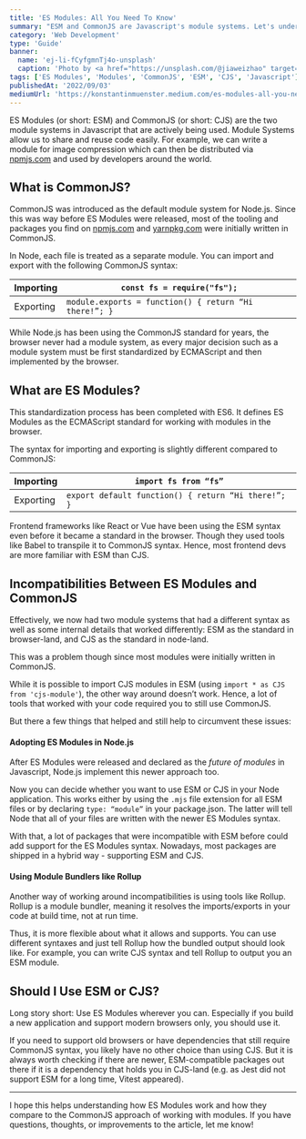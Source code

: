 ```yaml
---
title: 'ES Modules: All You Need To Know'
summary: "ESM and CommonJS are Javascript's module systems. Let's understand how they compare and when to choose which system."
category: 'Web Development'
type: 'Guide'
banner:
  name: 'ej-li-fCyfgmnTj4o-unsplash'
  caption: 'Photo by <a href="https://unsplash.com/@jiaweizhao" target="_blank" rel="noopener noreferrer">Jiawei Zhao</a> on Unsplash'
tags: ['ES Modules', 'Modules', 'CommonJS', 'ESM', 'CJS', 'Javascript']
publishedAt: '2022/09/03'
mediumUrl: 'https://konstantinmuenster.medium.com/es-modules-all-you-need-to-know-9e6412780ae5'
---
```



ES Modules (or short: ESM) and CommonJS (or short: CJS) are the two module systems in Javascript that are actively being used. Module Systems allow us to share and reuse code easily. For example, we can write a module for image compression which can then be distributed via [npmjs.com](http://npmjs.com) and used by developers around the world.

## What is CommonJS?

CommonJS was introduced as the default module system for Node.js. Since this was way before ES Modules were released, most of the tooling and packages you find on [npmjs.com](http://npmjs.com) and [yarnpkg.com](http://yarnpkg.com) were initially written in CommonJS.

In Node, each file is treated as a separate module. You can import and export with the following CommonJS syntax:

| Importing | `const fs = require("fs");`                           |
| --------- | ----------------------------------------------------- |
| Exporting | `module.exports = function() { return “Hi there!”; }` |

While Node.js has been using the CommonJS standard for years, the browser never had a module system, as every major decision such as a module system must be first standardized by ECMAScript and then implemented by the browser.

## What are ES Modules?

This standardization process has been completed with ES6. It defines ES Modules as the ECMAScript standard for working with modules in the browser.

The syntax for importing and exporting is slightly different compared to CommonJS:

| Importing | `import fs from “fs”`                               |
| --------- | --------------------------------------------------- |
| Exporting | `export default function() { return “Hi there!”; }` |

Frontend frameworks like React or Vue have been using the ESM syntax even before it became a standard in the browser. Though they used tools like Babel to transpile it to CommonJS syntax. Hence, most frontend devs are more familiar with ESM than CJS.

## Incompatibilities Between ES Modules and CommonJS

Effectively, we now had two module systems that had a different syntax as well as some internal details that worked differently: ESM as the standard in browser-land, and CJS as the standard in node-land.

This was a problem though since most modules were initially written in CommonJS.

While it is possible to import CJS modules in ESM (using `import * as CJS from 'cjs-module'`), the other way around doesn’t work. Hence, a lot of tools that worked with your code required you to still use CommonJS.

But there a few things that helped and still help to circumvent these issues:

#### Adopting ES Modules in Node.js

After ES Modules were released and declared as the _future of modules_ in Javascript, Node.js implement this newer approach too.

Now you can decide whether you want to use ESM or CJS in your Node application. This works either by using the `.mjs` file extension for all ESM files or by declaring `type: “module”` in your package.json. The latter will tell Node that all of your files are written with the newer ES Modules syntax.

With that, a lot of packages that were incompatible with ESM before could add support for the ES Modules syntax. Nowadays, most packages are shipped in a hybrid way - supporting ESM and CJS.

#### Using Module Bundlers like Rollup

Another way of working around incompatibilities is using tools like Rollup. Rollup is a module bundler, meaning it resolves the imports/exports in your code at build time, not at run time.

Thus, it is more flexible about what it allows and supports. You can use different syntaxes and just tell Rollup how the bundled output should look like. For example, you can write CJS syntax and tell Rollup to output you an ESM module.

## Should I Use ESM or CJS?

Long story short: Use ES Modules wherever you can. Especially if you build a new application and support modern browsers only, you should use it.

If you need to support old browsers or have dependencies that still require CommonJS syntax, you likely have no other choice than using CJS. But it is always worth checking if there are newer, ESM-compatible packages out there if it is a dependency that holds you in CJS-land (e.g. as Jest did not support ESM for a long time, Vitest appeared).

---

I hope this helps understanding how ES Modules work and how they compare to the CommonJS approach of working with modules. If you have questions, thoughts, or improvements to the article, let me know! <TwitterChip />
